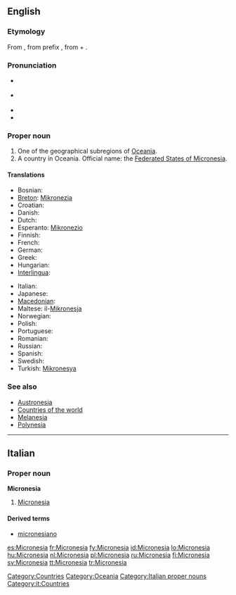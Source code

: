 ==English==

===Etymology===
From {{etyl|grc}} {{term|Μικρονήσος|tr=Mikronesos||small island|sc=Grek}}, from prefix {{term|μικρο-|tr=mikro-||[[micro-]]|sc=Grek}}, from {{term|μικρός|tr=mikros||small, mimimum|sc=Grek}} + {{term|νήσος|tr=nesos||island|sc=Grek}}.

===Pronunciation===
* {{a|UK}} {{IPA|/ˌmaɪ.kɹəʊˈniː.zi.ə/|/ˌmaɪ.kɹəʊˈniː.ʒə/|/ˌmaɪ.kɹəʊˈniː.ʃə/}}
* {{a|US}} {{IPA|/ˌmaɪ.kɹoʊˈniː.ʒə/|/ˌmaɪ.kɹoʊˈniː.zi.ə/}}
* {{audio|en-us-Micronesia.ogg|Audio (US)}}
* {{rhymes|iːʒə}}

===Proper noun===
{{wikipedia}}
{{wikipedia|Federated States of Micronesia}}
{{en-proper noun}}

# One of the geographical subregions of [[Oceania]].
# A country in Oceania. Official name: the [[Federated States of Micronesia]].

====Translations====
{{trans-top|country}}
* Bosnian: {{t-|bs|Mikronezija|f}}
* [[Breton]]: [[Mikronezia]]
* Croatian: {{t-|hr|Mikronezija|f}}
* Danish: {{t-|da|Mikronesien}}
* Dutch: {{t+|nl|Micronesia}}
* Esperanto: [[Mikronezio]]
* Finnish: {{t+|fi|Mikronesia}}
* French: {{t+|fr|Micronésie}}
* German: {{t+|de|Mikronesien}}
* Greek: {{t+|el|Μικρονησία|f|tr=Mikronisía|sc=Grek}}
* Hungarian: {{t+|hu|Mikronézia}}
* [[Interlingua]]: {{t-|ia|Micronesia|xs=Interlingua}}
{{trans-mid}}
* Italian: {{t-|it|Micronesia}}
* Japanese: {{t-|ja|ミクロネシア|tr=mikuroneshia|sc=Jpan}}
* [[Macedonian]]: {{t|mk|Микронезија|f|tr=Mikronézija|sc=Cyrl}}
* Maltese: il-[[Mikronesja]]
* Norwegian: {{t-|no|Mikronesiaføderasjonen}}
* Polish: {{t+|pl|Mikronezja}}
* Portuguese: {{t+|pt|Micronésia}}
* Romanian: {{t-|ro|Micronesia|f}}
* Russian: {{t-|ru|Микронезия|sc=Cyrl}}
* Spanish: {{t+|es|Micronesia}}
* Swedish: {{t+|sv|Mikronesien}}
* Turkish: [[Mikronesya]]
{{trans-bottom}}

===See also===
* [[Austronesia]]
* [[Appendix:Countries of the world|Countries of the world]]
* [[Melanesia]]
* [[Polynesia]]

[[Category:Countries]]
[[Category:Oceania]]

----

==Italian==
{{wikipedia|lang=it}}

===Proper noun===
'''Micronesia''' {{f}}

# [[#English|Micronesia]]

====Derived terms====
* [[micronesiano]]

[[Category:Italian proper nouns]]
[[Category:it:Countries]]

[[es:Micronesia]]
[[fr:Micronesia]]
[[fy:Micronesia]]
[[id:Micronesia]]
[[lo:Micronesia]]
[[hu:Micronesia]]
[[nl:Micronesia]]
[[pl:Micronesia]]
[[ru:Micronesia]]
[[fi:Micronesia]]
[[sv:Micronesia]]
[[tt:Micronesia]]
[[tr:Micronesia]]